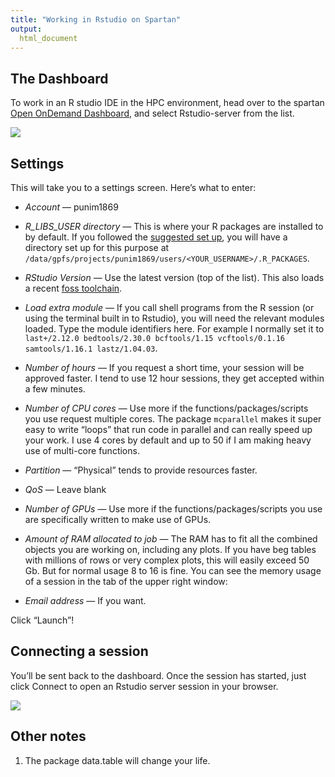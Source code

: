 ```yaml
---
title: "Working in Rstudio on Spartan"
output:
  html_document
---
```


## The Dashboard

To work in an R studio IDE in the HPC environment, head over to the spartan [Open OnDemand Dashboard](https://spartan-ood.hpc.unimelb.edu.au/pun/sys/dashboard/batch_connect/sessions), and select Rstudio-server from the list.

![](images/ondemandR.png)

## Settings

This will take you to a settings screen. Here's what to enter:

- *Account* --- punim1869

- *R_LIBS_USER directory* --- This is where your R packages are installed to by default. If you followed the [suggested set up](./getting_started.html), you will have a directory set up for this purpose at `/data/gpfs/projects/punim1869/users/<YOUR_USERNAME>/.R_PACKAGES`.

- *RStudio Version* --- Use the latest version (top of the list). This also loads a recent [foss toolchain](tutorial_module.html).

- *Load extra module* --- If you call shell programs from the R session (or using the terminal built in to Rstudio), you will need the relevant modules loaded. Type the module identifiers here. For example I normally set it to `last+/2.12.0 bedtools/2.30.0 bcftools/1.15 vcftools/0.1.16 samtools/1.16.1 lastz/1.04.03`.

- *Number of hours* --- If you request a short time, your session will be approved faster. I tend to use 12 hour sessions, they get accepted within a few minutes.

- *Number of CPU cores* --- Use more if the functions/packages/scripts you use request multiple cores. The package `mcparallel` makes it super easy to write "loops" that run code in parallel and can really speed up your work. I use 4 cores by default and up to 50 if I am making heavy use of multi-core functions.

- *Partition* --- "Physical" tends to provide resources faster.

- *QoS* --- Leave blank

- *Number of GPUs* --- Use more if the functions/packages/scripts you use are specifically written to make use of GPUs.

- *Amount of RAM allocated to job* --- The RAM has to fit all the combined objects you are working on, including any plots. If you have beg tables with millions of rows or very complex plots, this will easily exceed 50 Gb. But for normal usage 8 to 16 is fine. You can see the memory usage of a session in the <environment> tab of the upper right window:

[](images/RRam.png)

- *Email address* --- If you want.

Click "Launch"!

## Connecting a session

You'll be sent back to the dashboard. Once the session has started, just click Connect to open an Rstudio server session in your browser.

![](images/Rinteractives.png)

## Other notes

1) The package data.table will change your life.